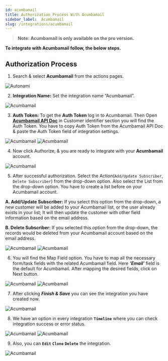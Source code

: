 ```yaml
---
id: acumbamail
title: Authorization Process With Acumbamail
sidebar_label:  Acumbamail
slug: /integrations/acumbamail
---
```


<!-- <Video youtube src="5hDcm4vVwcg" />
<br/> -->

> **Note: Acumbamail is only available on the pro version.**

**To integrate with Acumbamail follow, the below steps.**

## Authorization Process

1. Search & select **Acumbamail** from the actions pages.
  <Image src="actions/acumbamail/select-acumbamail" alt="Autonami" w="1020" h="400" />

2. **Integration Name:** Set the integration name “Acumbamail”.
 <Image src="actions/acumbamail/integration-name" alt="Acumbamail" w="1020" h="300" />

3. **Auth Token:** To get the **Auth Token** log in to Acumbamail.  Then Open [**Acumbamail API Doc**](https://acumbamail.com/en/apidoc/) in Customer identifier section you will find the Auth Token. You have to copy Auth Token from the Acumbamail API Doc & paste the Auth Token field of integration settings.
 <Image src="actions/acumbamail/auth-token" alt="Acumbamail" w="1020" h="300" />
 <Image src="actions/acumbamail/get-auth-token-from-acumbamail" alt="Acumbamail" w="1020" h="300" />


4. Now click Authorize, & you are ready to integrate with your **Acumbamail** account.

 <Image src="actions/acumbamail/authorize" alt="Acumbamail" w="1020" h="270" />


5. After successful authorization. Select the Action(`Add/Update Subscriber`, `Delete Subscriber`) from the drop-down option. Also select the List from the drop-down option. You have to create a list before on your Acumbamail account. 

  **A. Add/Update Subscriber:** If you select this option from the drop-down, a new customer will be added to your Acumbamail list, or the user already exists in your list;  It will then update the customer with other field information based on the email address.
  
  **B. Delete Subscriber:** If you selected this option from the drop-down, the records would be deleted from your Acumbamail account based on the email address.

 <Image src="actions/acumbamail/select-action" alt="Acumbamail" w="1020" h="300" />
 <Image src="actions/acumbamail/select-list" alt="Acumbamail" w="1020" h="300" />

6. You will find the Map Field option. You have to map all the necessary form/task fields with the related Acumbamail field. Here ***'Email'*** field is the default for Acumbamail. After mapping the desired fields, click on Next button.

 <Image src="actions/acumbamail/default-field" alt="Acumbamail" w="1020" h="300" />
 <Image src="actions/acumbamail/field-mapping" alt="Acumbamail" w="1020" h="300" />

7. After clicking ***Finish & Save*** you can see the integration you have created now. 

 <Image src="actions/acumbamail/finish-and-save" alt="Acumbamail" w="1020" h="250" />


8.	We have an option in every integration **`Timeline`** where you can check integration success or error status.
 <Image src="actions/acumbamail/timeline" alt="Acumbamail" w="1020" h="350" />
 <Image src="actions/acumbamail/success-or-error-status" alt="Acumbamail" w="1020" h="350" />

9. Also, you can **`Edit`** **`Clone`** **`Delete`** the integration.

 <Image src="actions/acumbamail/edit-clone-delete" alt="Acumbamail" w="1020" h="350" />


<Feedback/>